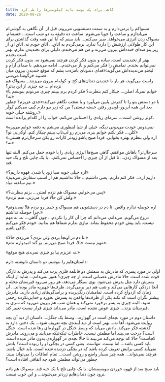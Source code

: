 ```yaml
---
title: گاهی برای یک بوسه باید کیلومتر‌ها را طی کرد
date: 2020-08-26
---
```


مسواکم را برمی‌دارم و به سمت دستشویی می‌روم. قبل از  آن نگاهی به گوشی‌ام می‌اندازم و ساعت را جویا می‌شوم. ساعت ده دقیقه به دو شب است... خسته‌ام. مسواک زدن انرژی می‌خواهد. صبر می‌کنم... باید ببینم که آیا این همه وقت گذاشتن برای این کار طولانی ارزشش را دارد؟ ندارد. برمی‌گردم به اتاق... اتاق خودم نه، اتاق او. از زیر پتو صدای خنده‌اش بیرون می‌زند و من هم می‌خندم. دلیلی برای نخندیدن ندارم. بهتر است بخندم.\
بهتر از نخندیدن است. ساده و بدون فکر کردن هرچند نمی‌شود نه، بدون فکر کردن نمی‌توانم بخندم. تمامش را فکر می‌کنم و باز می‌خندم... ادامه می‌دهم. با صدای آرام و لبخندِ من‌ندیده‌اش می‌گوید:«فدای دندونای بامزه‌ت بشم که موقع خندیدن بیرون میان شبیه خرگوشا می‌شی».\
راست می‌گوید، هر بار با خندیدن دندان‌های کج-و-کوله‌ام بیرون می‌زنند...مسواک هم نزده‌ام.... چه چیزی از این بدتر؟\
«خوابم نمی‌آد اصلن... چیکار کنم بنظرت؟ فکر کردم برم ببینم چیزی می‌تونم بنویسم یا نه؟»\
با دو دستش پتو را تا کمرش پایین می‌آورد و با تعجب نگاهم می‌کند:«جدی عزیزم؟ چطور بعد این همه این‌ور‌-اون‌ور رفتن خسته نیستی؟ من که زیر ببو دارم کیف می‌کنم کولر روشنه خیلی خوبه.»\
کولر روشن است... سرمای زیادی را احساس می‌کنم. خواب را از کله‌ام پرانده‌ است.

«نمی‌دونم. خودت می‌دونی دیگه، خیلی از شبا اینطوری می‌شم یه دفعه خوابم می‌پره کلن... فکر نکنم خوابم ببره. می‌رم رو لپ‌تاپ ببینم چیکار کنم. اوکی‌یی تو؟»\
«اره ولی بنظرم بهتره بخوابی. فردا صبح پاشو زودتر کارات رو بکن سرحال‌ترم هستی. نه؟»

سرحال‌تر؟ باهاش موافقم. گاهی صبح‌ها انرژی زیادی را با خودم حمل می‌کنم. البته تنها بعد از مسواک زدن... تا قبل از آن چیزی را احساس نمی‌کنم... با یک چایی تلخ و یک حبه قند.

«اره خیلی خوبه صبا زود پا شدن. قهوه داریم؟»\
«داریم اره... فکر کنم داریم. یعنی داشتیم... حالا نداشتیم هم از اسنپ سفارش می‌دیم نیم ساعته میاد.»

«پس می‌خوابم. مسواک هم نزدم لعنتی... بزنم بنظرت؟»\
«ولش کن حالا فردا می‌زنی، منم نزدم.»

«اره حوصله ندارم واقعن. تا دم در دستشویی هم مسواک و خمیر رو بردم ها! نمی‌دونم چرا حوصله نداشتم.»\
دروغ می‌گویم. می‌دانم، می‌دانم که چرا آن کار را نکردم... چون گاهی... نه. نه مهم نیست. باید پیش خودم محفوظ بماند. نیازی ندارم شما‌ها هم بدانید. خودم فکر می‌کنم کافی باشم.

«تا دم در اونجا بردی ولی نزدی؟ می‌زدی حالا.»\
«مهم نیست حالا، فردا صبح می‌زنم. بو گند امیدوارم ندم». 

«نه عزیزم بیا بو چیزی نمی‌دی هیچ موقع.»

داستان‌هایم را ننوشم. دو داستان نانوشته دارم:

اولی در مورد پسری که مادرش به سمتش دو قابلمه فلزی پرت می‌کند و پدرش به تازگی فوت شده است. حالا مادرش عصبانی است. از چه چیزی؟ هنوز نمی‌دانم... شاید از اینکه پسرش دارد مثل پدرش می‌شود. بوی سیگار می‌دهد، هر روز می‌رود قبرستان محله و آنجا دزدکی کارهایی می‌کند و شب‌ هم دیر برمی‌گردد. ظرف‌ها جهیزیه مادر بوده‌اند... آن زمان که ازدواج کرده است. تمامشان رنگ‌پریده و برامدگی‌های زیادی دارند. مادرش بیشتر نگران است که نکند یکی از ظرف‌ها واقعن به پسرش بخورد و خدایی‌نکرده زخمی شود. البته چیزی به پسر برخورد نمی‌کند و همان شب هم بیرون می‌رود که سری به قبرستان بزند... چیزی عوض نشده است. مادر می‌داند چیزی قرار نیست تغییر کند.

داستان دوم در مورد بچه‌ای است در گهواره... وسط یک جنگل... داستان از دید آن بچه روایت می‌شود. آها نه... بهتر است از دید آینده‌ی بچه تعریف شود... یک دختر. دارد به گذشته فکر می‌کند. یادش می‌آید که وسط جنگل در گهواره‌ای رها شده است. جنگل است؟ درخت می‌بیند اما مطمئن نیست. خاطرات تیکه‌تیکه می‌آیند و می‌روند. مادرش کجاست؟ حالا که توجه می‌کند می‌بیند تا حالا بچه‌ی در گهواره‌ی بدون مادر ندیده است. باید کسی باشد... اما نیست. تنهاست. یعنی کسی در بچگی او را ربوده است؟ یادش نمی‌آید کسی برایش تعریف کرده باشد که در بچگی دزدیده شده است. باید خیال باشد. هرچند نمی‌تواند... همه چیز بسیار واضع و روشن است... تمام اتفاقات را می‌تواند ببیند. چطور می‌تواند مطمئن شود چه اتفاقی افتاده است؟

باید صبح بعد از قهوه خوردن بنویسمشان. یا یک چایی تلخ با یک حبه قند. مسواک هم یادم نرود چون دندان‌هایم زردتر می‌شوند... و این خوب نیست.